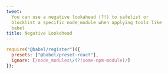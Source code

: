 ```yaml
---
tweet:
  You can use a negative lookahead (?!) to safelist or
  blocklist a specific node_module when applying tools like
  babel
title: Negative Lookahead
---
```


```js
require("@babel/register")({
  presets: ["@babel/preset-react"],
  ignore: [/node_modules\/(?!some-npm-module)/]
});
```

